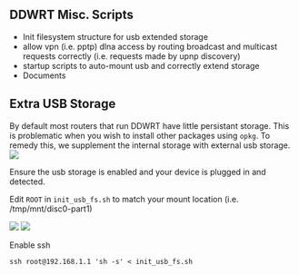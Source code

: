 == DDWRT Misc. Scripts ==

* Init filesystem structure for usb extended storage
* allow vpn (i.e. pptp) dlna access by routing broadcast and multicast requests correctly (i.e. requests made by upnp discovery)
* startup scripts to auto-mount usb and correctly extend storage
* Documents

== Extra USB Storage ==

By default most routers that run DDWRT have little persistant storage. This is problematic when you wish to install other packages using <code>opkg</code>. To remedy this, we supplement the internal storage with external usb storage.
<img src="screenshots/usb_config.png" />
<p align="center">Ensure the usb storage is enabled and your device is plugged in and detected.</p>
Edit <code>ROOT</code> in <code>init_usb_fs.sh</code> to match your mount location (i.e. /tmp/mnt/disc0-part1)

<img src="screenshots/ssh_enabled_1.png" />
<img src="screenshots/ssh_enabled_2.png" />
<p align="center">Enable ssh</p>

<pre>ssh root@192.168.1.1 'sh -s' < init_usb_fs.sh</pre>

